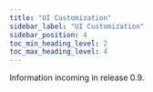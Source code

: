---
title: "UI Customization"
sidebar_label: "UI Customization"
sidebar_position: 4
toc_min_heading_level: 2
toc_max_heading_level: 4
---

Information incoming in release 0.9.